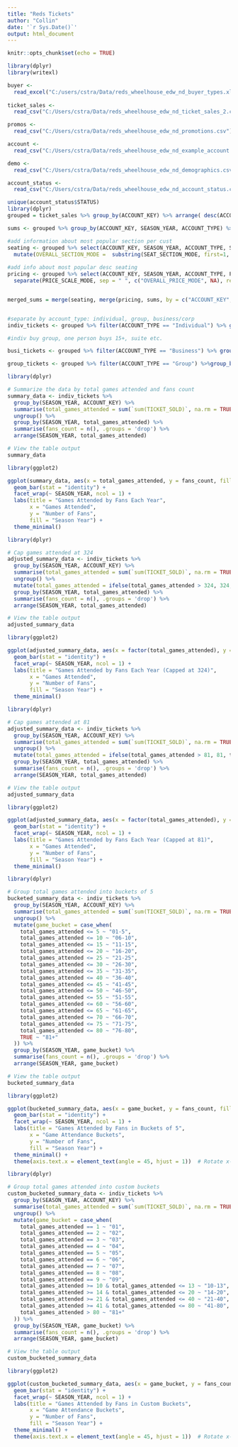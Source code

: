 ---
title: "Reds Tickets"
author: "Collin"
date: '`r Sys.Date()`'
output: html_document
---

```{r setup, include=FALSE}
knitr::opts_chunk$set(echo = TRUE)
```

```{r}
library(dplyr)
library(writexl)

```

```{r}
buyer <- 
  read_excel("C:/users/cstra/Data/reds_wheelhouse_edw_nd_buyer_types.xlsx")
  
ticket_sales <- 
  read_csv("C:/Users/cstra/Data/reds_wheelhouse_edw_nd_ticket_sales_2.csv")

promos <- 
  read_csv("C:/Users/cstra/Data/reds_wheelhouse_edw_nd_promotions.csv")

account <- 
  read_csv("C:/Users/cstra/Data/reds_wheelhouse_edw_nd_example_account.csv")

demo <- 
  read_csv("C:/Users/cstra/Data/reds_wheelhouse_edw_nd_demographics.csv")

account_status <- 
  read_csv("C:/Users/cstra/Data/reds_wheelhouse_edw_nd_account_status.csv")
```


```{r}
unique(account_status$STATUS)
library(dplyr)
grouped = ticket_sales %>% group_by(ACCOUNT_KEY) %>% arrange( desc(ACCOUNT_KEY), desc(SEASON_YEAR))
```

```{r}
sums <- grouped %>% group_by(ACCOUNT_KEY, SEASON_YEAR, ACCOUNT_TYPE) %>% summarise(ACCOUNT_KEY, SEASON_YEAR, ACCOUNT_TYPE, sum(TICKET_SOLD), sum(FLEX_PLAN_TICKET_SOLD), sum(FULL_PLAN_TICKET_SOLD), sum(FORTY_PLAN_TICKET_SOLD), sum(GROUP_TICKET_SOLD), sum(MINI_PLAN_TICKET_SOLD), sum(SEASON_TICKET_SOLD), sum(SINGLE_TICKET_SOLD), sum(SIXPACK_PLAN_TICKET_SOLD)) %>% distinct()

#add information about most popular section per cust
seating <- grouped %>% select(ACCOUNT_KEY, SEASON_YEAR, ACCOUNT_TYPE, SEAT_SECTION_MODIFIED) %>% group_by(ACCOUNT_KEY, SEASON_YEAR, ACCOUNT_TYPE, SEAT_SECTION_MODIFIED) %>% summarise(mode_seating_section = n()) %>% ungroup(SEAT_SECTION_MODIFIED) %>% filter(mode_seating_section == max(mode_seating_section)) %>% select(-mode_seating_section) %>% rename(SEAT_SECTION_MODE = SEAT_SECTION_MODIFIED) %>% summarise(SEAT_SECTION_MODE = first(SEAT_SECTION_MODE)) %>%
  mutate(OVERALL_SECTION_MODE =  substring(SEAT_SECTION_MODE, first=1, last =1)) #more generic
  
#add info about most popular desc seating
pricing <- grouped %>% select(ACCOUNT_KEY, SEASON_YEAR, ACCOUNT_TYPE, PRICE_SCALE_DESCRIPTION) %>% group_by(ACCOUNT_KEY, SEASON_YEAR, ACCOUNT_TYPE, PRICE_SCALE_DESCRIPTION) %>% summarise(price_scale_section = n()) %>% ungroup(PRICE_SCALE_DESCRIPTION) %>% filter(price_scale_section == max(price_scale_section)) %>% select(-price_scale_section) %>% rename(PRICE_SCALE_MODE = PRICE_SCALE_DESCRIPTION) %>% summarise(PRICE_SCALE_MODE = first(PRICE_SCALE_MODE)) %>% 
  separate(PRICE_SCALE_MODE, sep = " ", c("OVERALL_PRICE_MODE", NA), remove = FALSE)


merged_sums = merge(seating, merge(pricing, sums, by = c("ACCOUNT_KEY", "SEASON_YEAR", "ACCOUNT_TYPE")), by = c("ACCOUNT_KEY", "SEASON_YEAR", "ACCOUNT_TYPE")) 


#separate by account_type: individual, group, business/corp
indiv_tickets <- grouped %>% filter(ACCOUNT_TYPE == "Individual") %>% group_by(ACCOUNT_KEY, SEASON_YEAR) %>% summarise(ACCOUNT_KEY, SEASON_YEAR, ACCOUNT_TYPE, sum(TICKET_SOLD), sum(FLEX_PLAN_TICKET_SOLD), sum(FULL_PLAN_TICKET_SOLD), sum(FORTY_PLAN_TICKET_SOLD), sum(GROUP_TICKET_SOLD), sum(MINI_PLAN_TICKET_SOLD), sum(SEASON_TICKET_SOLD), sum(SINGLE_TICKET_SOLD), sum(SIXPACK_PLAN_TICKET_SOLD)) %>% distinct()

#indiv buy group, one person buys 15+, suite etc.

busi_tickets <- grouped %>% filter(ACCOUNT_TYPE == "Business") %>% group_by(ACCOUNT_KEY, SEASON_YEAR) %>% summarise(ACCOUNT_KEY, SEASON_YEAR, ACCOUNT_TYPE, sum(TICKET_SOLD), sum(FLEX_PLAN_TICKET_SOLD), sum(FULL_PLAN_TICKET_SOLD), sum(FORTY_PLAN_TICKET_SOLD), sum(GROUP_TICKET_SOLD), sum(MINI_PLAN_TICKET_SOLD), sum(SEASON_TICKET_SOLD), sum(SINGLE_TICKET_SOLD), sum(SIXPACK_PLAN_TICKET_SOLD)) %>% distinct()

group_tickets <- grouped %>% filter(ACCOUNT_TYPE == "Group") %>%group_by(ACCOUNT_KEY, SEASON_YEAR) %>% summarise(ACCOUNT_KEY, SEASON_YEAR, ACCOUNT_TYPE, sum(TICKET_SOLD), sum(FLEX_PLAN_TICKET_SOLD), sum(FULL_PLAN_TICKET_SOLD), sum(FORTY_PLAN_TICKET_SOLD), sum(GROUP_TICKET_SOLD), sum(MINI_PLAN_TICKET_SOLD), sum(SEASON_TICKET_SOLD), sum(SINGLE_TICKET_SOLD), sum(SIXPACK_PLAN_TICKET_SOLD)) %>% distinct()

```


```{r}
library(dplyr)

# Summarize the data by total games attended and fans count
summary_data <- indiv_tickets %>%
  group_by(SEASON_YEAR, ACCOUNT_KEY) %>%
  summarise(total_games_attended = sum(`sum(TICKET_SOLD)`, na.rm = TRUE)) %>%
  ungroup() %>%
  group_by(SEASON_YEAR, total_games_attended) %>%
  summarise(fans_count = n(), .groups = 'drop') %>%
  arrange(SEASON_YEAR, total_games_attended)

# View the table output
summary_data
```


```{r}
library(ggplot2)

ggplot(summary_data, aes(x = total_games_attended, y = fans_count, fill = factor(SEASON_YEAR))) +
  geom_bar(stat = "identity") +
  facet_wrap(~ SEASON_YEAR, ncol = 1) +
  labs(title = "Games Attended by Fans Each Year",
       x = "Games Attended",
       y = "Number of Fans",
       fill = "Season Year") +
  theme_minimal()
```

```{r}
library(dplyr)

# Cap games attended at 324
adjusted_summary_data <- indiv_tickets %>%
  group_by(SEASON_YEAR, ACCOUNT_KEY) %>%
  summarise(total_games_attended = sum(`sum(TICKET_SOLD)`, na.rm = TRUE)) %>%
  ungroup() %>%
  mutate(total_games_attended = ifelse(total_games_attended > 324, 324, total_games_attended)) %>% # Cap at 324
  group_by(SEASON_YEAR, total_games_attended) %>%
  summarise(fans_count = n(), .groups = 'drop') %>%
  arrange(SEASON_YEAR, total_games_attended)

# View the table output
adjusted_summary_data
```

```{r}
library(ggplot2)

ggplot(adjusted_summary_data, aes(x = factor(total_games_attended), y = fans_count, fill = factor(SEASON_YEAR))) +
  geom_bar(stat = "identity") +
  facet_wrap(~ SEASON_YEAR, ncol = 1) +
  labs(title = "Games Attended by Fans Each Year (Capped at 324)",
       x = "Games Attended",
       y = "Number of Fans",
       fill = "Season Year") +
  theme_minimal()
```


```{r}
library(dplyr)

# Cap games attended at 81
adjusted_summary_data <- indiv_tickets %>%
  group_by(SEASON_YEAR, ACCOUNT_KEY) %>%
  summarise(total_games_attended = sum(`sum(TICKET_SOLD)`, na.rm = TRUE)) %>%
  ungroup() %>%
  mutate(total_games_attended = ifelse(total_games_attended > 81, 81, total_games_attended)) %>% # Cap at 81
  group_by(SEASON_YEAR, total_games_attended) %>%
  summarise(fans_count = n(), .groups = 'drop') %>%
  arrange(SEASON_YEAR, total_games_attended)

# View the table output
adjusted_summary_data
```


```{r}
library(ggplot2)

ggplot(adjusted_summary_data, aes(x = factor(total_games_attended), y = fans_count, fill = factor(SEASON_YEAR))) +
  geom_bar(stat = "identity") +
  facet_wrap(~ SEASON_YEAR, ncol = 1) +
  labs(title = "Games Attended by Fans Each Year (Capped at 81)",
       x = "Games Attended",
       y = "Number of Fans",
       fill = "Season Year") +
  theme_minimal()
```

```{r}
library(dplyr)

# Group total games attended into buckets of 5
bucketed_summary_data <- indiv_tickets %>%
  group_by(SEASON_YEAR, ACCOUNT_KEY) %>%
  summarise(total_games_attended = sum(`sum(TICKET_SOLD)`, na.rm = TRUE)) %>%
  ungroup() %>%
  mutate(game_bucket = case_when(
    total_games_attended <= 5 ~ "01-5",
    total_games_attended <= 10 ~ "06-10",
    total_games_attended <= 15 ~ "11-15",
    total_games_attended <= 20 ~ "16-20",
    total_games_attended <= 25 ~ "21-25",
    total_games_attended <= 30 ~ "26-30",
    total_games_attended <= 35 ~ "31-35",
    total_games_attended <= 40 ~ "36-40",
    total_games_attended <= 45 ~ "41-45",
    total_games_attended <= 50 ~ "46-50",
    total_games_attended <= 55 ~ "51-55",
    total_games_attended <= 60 ~ "56-60",
    total_games_attended <= 65 ~ "61-65",
    total_games_attended <= 70 ~ "66-70",
    total_games_attended <= 75 ~ "71-75",
    total_games_attended <= 80 ~ "76-80",
    TRUE ~ "81+"
  )) %>%
  group_by(SEASON_YEAR, game_bucket) %>%
  summarise(fans_count = n(), .groups = 'drop') %>%
  arrange(SEASON_YEAR, game_bucket)

# View the table output
bucketed_summary_data
```


```{r}
library(ggplot2)

ggplot(bucketed_summary_data, aes(x = game_bucket, y = fans_count, fill = factor(SEASON_YEAR))) +
  geom_bar(stat = "identity") +
  facet_wrap(~ SEASON_YEAR, ncol = 1) +
  labs(title = "Games Attended by Fans in Buckets of 5",
       x = "Game Attendance Buckets",
       y = "Number of Fans",
       fill = "Season Year") +
  theme_minimal() +
  theme(axis.text.x = element_text(angle = 45, hjust = 1))  # Rotate x-axis labels for better readability
```


```{r}
library(dplyr)

# Group total games attended into custom buckets
custom_bucketed_summary_data <- indiv_tickets %>%
  group_by(SEASON_YEAR, ACCOUNT_KEY) %>%
  summarise(total_games_attended = sum(`sum(TICKET_SOLD)`, na.rm = TRUE)) %>%
  ungroup() %>%
  mutate(game_bucket = case_when(
    total_games_attended == 1 ~ "01",
    total_games_attended == 2 ~ "02",
    total_games_attended == 3 ~ "03",
    total_games_attended == 4 ~ "04",
    total_games_attended == 5 ~ "05",
    total_games_attended == 6 ~ "06",
    total_games_attended == 7 ~ "07",
    total_games_attended == 8 ~ "08",
    total_games_attended == 9 ~ "09",
    total_games_attended >= 10 & total_games_attended <= 13 ~ "10-13",
    total_games_attended >= 14 & total_games_attended <= 20 ~ "14-20",
    total_games_attended >= 21 & total_games_attended <= 40 ~ "21-40",
    total_games_attended >= 41 & total_games_attended <= 80 ~ "41-80",
    total_games_attended > 80 ~ "81+"
  )) %>%
  group_by(SEASON_YEAR, game_bucket) %>%
  summarise(fans_count = n(), .groups = 'drop') %>%
  arrange(SEASON_YEAR, game_bucket)

# View the table output
custom_bucketed_summary_data
```

```{r}
library(ggplot2)

ggplot(custom_bucketed_summary_data, aes(x = game_bucket, y = fans_count, fill = factor(SEASON_YEAR))) +
  geom_bar(stat = "identity") +
  facet_wrap(~ SEASON_YEAR, ncol = 1) +
  labs(title = "Games Attended by Fans in Custom Buckets",
       x = "Game Attendance Buckets",
       y = "Number of Fans",
       fill = "Season Year") +
  theme_minimal() +
  theme(axis.text.x = element_text(angle = 45, hjust = 1))  # Rotate x-axis labels for better readability
```

















